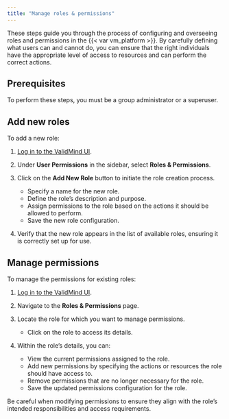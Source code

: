 ```yaml
---
title: "Manage roles & permissions"
---
```


These steps guide you through the process of configuring and overseeing roles and permissions in the {{< var vm_platform >}}. By carefully defining what users can and cannot do, you can ensure that the right individuals have the appropriate level of access to resources and can perform the correct actions. 

## Prerequisites

To perform these steps, you must be a group administrator or a superuser. 

## Add new roles

To add a new role:

1. [Log in to the ValidMind UI]({{< var vm_ui >}}).

2. Under **User Permissions** in the sidebar, select **Roles & Permissions**.

3. Click on the **Add New Role** button to initiate the role creation process.
   - Specify a name for the new role.
   - Define the role's description and purpose.
   - Assign permissions to the role based on the actions it should be allowed to perform.
   - Save the new role configuration.

4. Verify that the new role appears in the list of available roles, ensuring it is correctly set up for use.

## Manage permissions

To manage the permissions for existing roles:

1. [Log in to the ValidMind UI]({{< var vm_ui >}}).

2. Navigate to the **Roles & Permissions** page.

3. Locate the role for which you want to manage permissions.
   - Click on the role to access its details.

4. Within the role's details, you can:
   - View the current permissions assigned to the role.
   - Add new permissions by specifying the actions or resources the role should have access to.
   - Remove permissions that are no longer necessary for the role.
   - Save the updated permissions configuration for the role.

::: {.callout-tip}
Be careful when modifying permissions to ensure they align with the role's intended responsibilities and access requirements.
:::

<!---
## Troubleshooting

[Include any common issues or errors that may arise during the task and how to resolve them.]

## What's next

[Summarize the task and provide any next steps or resources for the user to continue their learning or work.]
--->